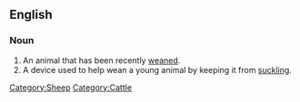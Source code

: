 ==English==

===Noun===
{{en-noun}}

# An animal that has been recently [[wean]]ed.
# A device used to help wean a young animal by keeping it from [[suckle|suckling]].

[[Category:Sheep]]
[[Category:Cattle]]